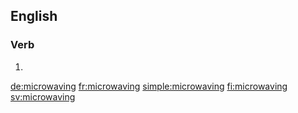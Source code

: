 ==English==

===Verb===
{{head|en|present participle}}

# {{present participle of|microwave|lang=en|nocat=1}}

[[de:microwaving]]
[[fr:microwaving]]
[[simple:microwaving]]
[[fi:microwaving]]
[[sv:microwaving]]